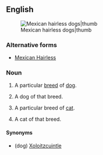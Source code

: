 ==English==
{{wikipedia}}
[[File:Hairless and coated half.JPG|Mexican hairless dogs|thumb]]

===Alternative forms===
* [[Mexican Hairless]]

===Noun===
{{en-noun|head=[[Mexican]] [[hairless]]|~|es}}<!-- see 'Mexican Hairless' for Google hits -->

# {{lb|en|uncountable}} A particular [[breed]] of [[dog]].
# {{lb|en|countable}} A dog of that breed.
# {{lb|en|uncountable}} A particular breed of [[cat]].
# {{lb|en|countable}} A cat of that breed.

====Synonyms====
* (dog) [[Xoloitzcuintle]]